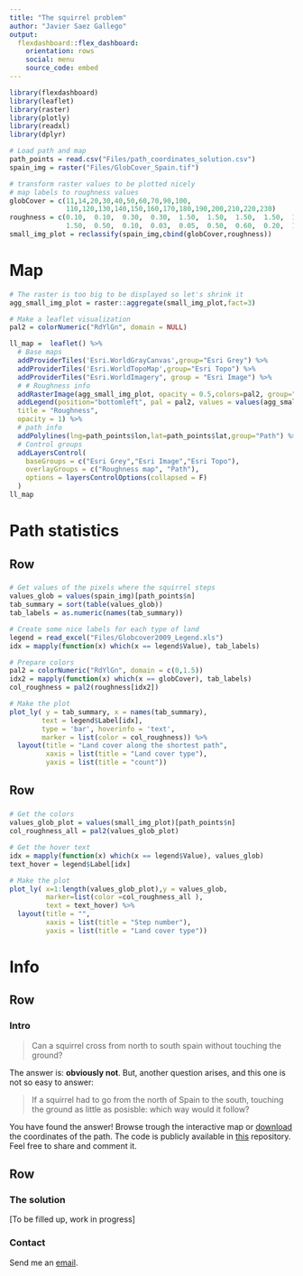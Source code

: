 ```yaml
---
title: "The squirrel problem"
author: "Javier Saez Gallego"
output: 
  flexdashboard::flex_dashboard:
    orientation: rows
    social: menu
    source_code: embed
---
```


<!-- Modify the default CSS --> 
<style> 
.navbar-inverse .navbar-nav>.active>a, .navbar-inverse .navbar-nav>.active>a:hover, .navbar-inverse .navbar-nav>.active>a:focus {
    color: #f5f5f5;
    background-color: #4a524c;
}

.navbar-inverse {
    background-color: #999999;
    border-color: #cccccc;
}
</style> 
<!-- END  CSS --> 


```r
library(flexdashboard)
library(leaflet)
library(raster)
library(plotly)
library(readxl)
library(dplyr)

# Load path and map
path_points = read.csv("Files/path_coordinates_solution.csv")
spain_img = raster("Files/GlobCover_Spain.tif")

# transform raster values to be plotted nicely
# map labels to roughness values
globCover = c(11,14,20,30,40,50,60,70,90,100,
              110,120,130,140,150,160,170,180,190,200,210,220,230)
roughness = c(0.10,  0.10,  0.30,  0.30,  1.50,  1.50,  1.50,  1.50,  1.50,  1.50,
              1.50,  0.50,  0.10,  0.03,  0.05,  0.50,  0.60,  0.20,  1.00,  NA,  NA,  NA,  NA)
small_img_plot = reclassify(spain_img,cbind(globCover,roughness))

```

Map
=======================================================================


```r
# The raster is too big to be displayed so let's shrink it
agg_small_img_plot = raster::aggregate(small_img_plot,fact=3)

# Make a leaflet visualization
pal2 = colorNumeric("RdYlGn", domain = NULL)

ll_map =  leaflet() %>%
  # Base maps
  addProviderTiles('Esri.WorldGrayCanvas',group="Esri Grey") %>%
  addProviderTiles('Esri.WorldTopoMap',group="Esri Topo") %>%
  addProviderTiles("Esri.WorldImagery", group = "Esri Image") %>%
  # # Roughness info
  addRasterImage(agg_small_img_plot, opacity = 0.5,colors=pal2, group="Roughness map") %>%
  addLegend(position="bottomleft", pal = pal2, values = values(agg_small_img_plot),
  title = "Roughness",
  opacity = 1) %>%
  # path info
  addPolylines(lng=path_points$lon,lat=path_points$lat,group="Path") %>% 
  # Control groups
  addLayersControl(
    baseGroups = c("Esri Grey","Esri Image","Esri Topo"),
    overlayGroups = c("Roughness map", "Path"),
    options = layersControlOptions(collapsed = F)
  )
ll_map
```



Path statistics
=======================================================================


Row
-----------------------------------------------------------------------

### 

```r

# Get values of the pixels where the squirrel steps
values_glob = values(spain_img)[path_points$n]
tab_summary = sort(table(values_glob))
tab_labels = as.numeric(names(tab_summary))

# Create some nice labels for each type of land
legend = read_excel("Files/Globcover2009_Legend.xls")
idx = mapply(function(x) which(x == legend$Value), tab_labels)

# Prepare colors
pal2 = colorNumeric("RdYlGn", domain = c(0,1.5))
idx2 = mapply(function(x) which(x == globCover), tab_labels)
col_roughness = pal2(roughness[idx2])

# Make the plot
plot_ly( y = tab_summary, x = names(tab_summary),
        text = legend$Label[idx],
        type = 'bar', hoverinfo = 'text',
        marker = list(color = col_roughness)) %>%
  layout(title = "Land cover along the shortest path",
         xaxis = list(title = "Land cover type"),
         yaxis = list(title = "count"))

```


Row
-----------------------------------------------------------------------

### 


```r
# Get the colors
values_glob_plot = values(small_img_plot)[path_points$n]
col_roughness_all = pal2(values_glob_plot)

# Get the hover text
idx = mapply(function(x) which(x == legend$Value), values_glob)
text_hover = legend$Label[idx]

# Make the plot
plot_ly( x=1:length(values_glob_plot),y = values_glob,
         marker=list(color =col_roughness_all ),
         text = text_hover) %>%
  layout(title = "",
         xaxis = list(title = "Step number"),
         yaxis = list(title = "Land cover type"))

```


Info
=======================================================================

Row
-----------------------------------------------------------------------

### Intro

> Can a squirrel cross from north to south spain without touching the ground?

The answer is: **obviously not**. But, another question arises, and this one is not so easy to answer:

> If a squirrel had to go from the north of Spain to the south, touching the ground as little as posisble: which way would it follow?

You have found the answer! Browse trough the interactive map or [download](https://github.com/jsga/GlobCover_maps_squirrel/blob/master/Files/path_coordinates_solution.csv) the coordinates of the path. The code is publicly available in [this](https://github.com/jsga/GlobCover_maps_squirrel) repository. Feel free to share and comment it.


Row
-------------------------------------

### The solution

[To be filled up, work in progress]

### Contact

Send me an [email](mailto:javiersaezgallego@gmail.com).


